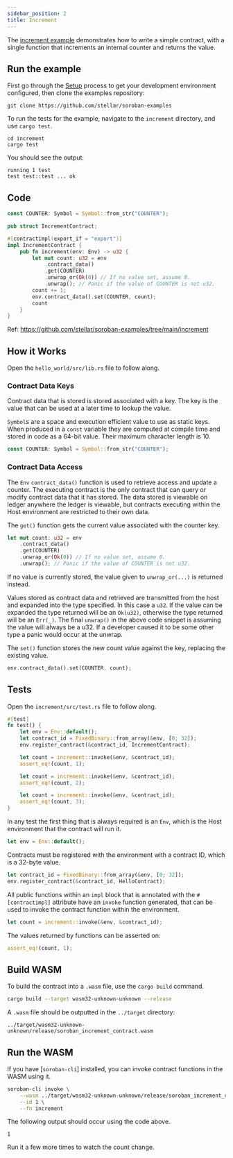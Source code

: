 ```yaml
---
sidebar_position: 2
title: Increment
---
```


The [increment example] demonstrates how to write a simple contract, with a
single function that increments an internal counter and returns the value.

[increment example]: https://github.com/stellar/soroban-examples/tree/main/increment

## Run the example

First go through the [Setup] process to get your development environment
configured, then clone the examples repository:

[Setup]: ../getting-started/setup.mdx

```
git clone https://github.com/stellar/soroban-examples
```

To run the tests for the example, navigate to the `increment` directory, and use `cargo test`.

```
cd increment
cargo test
```

You should see the output:

```
running 1 test
test test::test ... ok
```

## Code

```rust title="increment/src/lib.rs"
const COUNTER: Symbol = Symbol::from_str("COUNTER");

pub struct IncrementContract;

#[contractimpl(export_if = "export")]
impl IncrementContract {
    pub fn increment(env: Env) -> u32 {
        let mut count: u32 = env
            .contract_data()
            .get(COUNTER)
            .unwrap_or(Ok(0)) // If no value set, assume 0.
            .unwrap(); // Panic if the value of COUNTER is not u32.
        count += 1;
        env.contract_data().set(COUNTER, count);
        count
    }
}
```
Ref: https://github.com/stellar/soroban-examples/tree/main/increment

## How it Works

Open the `hello_world/src/lib.rs` file to follow along.

### Contract Data Keys

Contract data that is stored is stored associated with a key. The key is the
value that can be used at a later time to lookup the value.

`Symbol`s are a space and execution efficient value to use as static keys. When
produced in a `const` variable they are computed at compile time and stored in
code as a 64-bit value. Their maximum character length is 10.

```rust
const COUNTER: Symbol = Symbol::from_str("COUNTER");
```

### Contract Data Access

The `Env` `contract_data()` function is used to retrieve access and update a
counter. The executing contract is the only contract that can query or modify
contract data that it has stored. The data stored is viewable on ledger anywhere
the ledger is viewable, but contracts executing within the Host environment are
restricted to their own data.

The `get()` function gets the current value associated with the counter key.

```rust
let mut count: u32 = env
    .contract_data()
    .get(COUNTER)
    .unwrap_or(Ok(0)) // If no value set, assume 0.
    .unwrap(); // Panic if the value of COUNTER is not u32.
```

If no value is currently stored, the value given to `unwrap_or(...)` is returned
instead.

Values stored as contract data and retrieved are transmitted from the host and
expanded into the type specified. In this case a `u32`. If the value can be
expanded the type returned will be an `Ok(u32)`, otherwise the type returned
will be an `Err(_)`. The final `unwrap()` in the above code snippet is assuming
the value will always be a u32. If a developer caused it to be some other type a
panic would occur at the unwrap.

The `set()` function stores the new count value against the key, replacing the
existing value.

```rust
env.contract_data().set(COUNTER, count);
```

## Tests

Open the `increment/src/test.rs` file to follow along.

```rust title="increment/src/test.js"
#[test]
fn test() {
    let env = Env::default();
    let contract_id = FixedBinary::from_array(&env, [0; 32]);
    env.register_contract(&contract_id, IncrementContract);

    let count = increment::invoke(&env, &contract_id);
    assert_eq!(count, 1);

    let count = increment::invoke(&env, &contract_id);
    assert_eq!(count, 2);

    let count = increment::invoke(&env, &contract_id);
    assert_eq!(count, 3);
}
```

In any test the first thing that is always required is an `Env`, which is the
Host environment that the contract will run it.

```rust
let env = Env::default();
```

Contracts must be registered with the environment with a contract ID, which is a
32-byte value.

```rust
let contract_id = FixedBinary::from_array(&env, [0; 32]);
env.register_contract(&contract_id, HelloContract);
```

All public functions within an `impl` block that is annotated with the
`#[contractimpl]` attribute have an `invoke` function generated, that can be
used to invoke the contract function within the environment.

```rust
let count = increment::invoke(&env, &contract_id);
```

The values returned by functions can be asserted on:
```rust
assert_eq!(count, 1);
```

## Build WASM

To build the contract into a `.wasm` file, use the `cargo build` command.

```sh
cargo build --target wasm32-unknown-unknown --release
```

A `.wasm` file should be outputted in the `../target` directory:

```
../target/wasm32-unknown-unknown/release/soroban_increment_contract.wasm
```

## Run the WASM

If you have [`soroban-cli`] installed, you can invoke contract functions in the
WASM using it.

```sh
soroban-cli invoke \
    --wasm ../target/wasm32-unknown-unknown/release/soroban_increment_contract.wasm \
    --id 1 \
    --fn increment
```

The following output should occur using the code above.

```
1
```

Run it a few more times to watch the count change.
